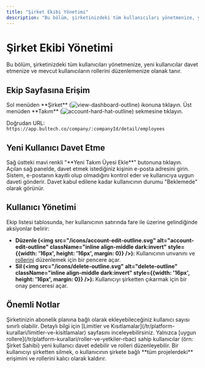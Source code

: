 ```yaml
---
title: "Şirket Ekibi Yönetimi"
description: "Bu bölüm, şirketinizdeki tüm kullanıcıları yönetmenize, yeni kullanıcılar davet etmenize ve mevcut kullanıcıların rollerini düzenlemenize olanak tanır."
---
```


# Şirket Ekibi Yönetimi

Bu bölüm, şirketinizdeki tüm kullanıcıları yönetmenize, yeni kullanıcılar davet etmenize ve mevcut kullanıcıların rollerini düzenlemenize olanak tanır.

## Ekip Sayfasına Erişim

<Steps>
  <Step title="Şirket Panosuna Gidin">
    Sol menüden **Şirket** (<img src="/icons/view-dashboard-outline.svg" alt="view-dashboard-outline" className="inline align-middle dark:invert" style={{width: '16px', height: '16px', margin: 0}} />) ikonuna tıklayın.
  </Step>
  <Step title="Takım Sekmesini Açın">
    Üst menüden **Takım** (<img src="/icons/account-hard-hat-outline.svg" alt="account-hard-hat-outline" className="inline align-middle dark:invert" style={{width: '16px', height: '16px', margin: 0}} />) sekmesine tıklayın.
  </Step>
</Steps>

Doğrudan URL: `https://app.bultech.co/company/:companyId/detail/employees`

## Yeni Kullanıcı Davet Etme

<Steps>
  <Step title="Davet Formunu Açın">
    Sağ üstteki mavi renkli "**Yeni Takım Üyesi Ekle**" butonuna tıklayın.
  </Step>
  <Step title="E-Posta Adresini Girin">
    Açılan sağ panelde, davet etmek istediğiniz kişinin e-posta adresini girin.
  </Step>
  <Step title="Daveti Gönderin">
    Sistem, e-postanın kayıtlı olup olmadığını kontrol eder ve kullanıcıya uygun daveti gönderir. Davet kabul edilene kadar kullanıcının durumu "Beklemede" olarak görünür.
  </Step>
</Steps>

## Kullanıcı Yönetimi

Ekip listesi tablosunda, her kullanıcının satırında fare ile üzerine gelindiğinde aksiyonlar belirir:

- **Düzenle (<img src="/icons/account-edit-outline.svg" alt="account-edit-outline" className="inline align-middle dark:invert" style={{width: '16px', height: '16px', margin: 0}} />):** Kullanıcının unvanını ve [rollerini](/tr/platform-kurallari/roller-ve-yetkiler-rbac) düzenlemek için bir pencere açar.
- **Sil (<img src="/icons/delete-outline.svg" alt="delete-outline" className="inline align-middle dark:invert" style={{width: '16px', height: '16px', margin: 0}} />):** Kullanıcıyı şirketten çıkarmak için bir onay penceresi açar.

## Önemli Notlar

<AccordionGroup>
  <Accordion title="Kullanıcı Limiti">
    Şirketinizin abonelik planına bağlı olarak ekleyebileceğiniz kullanıcı sayısı sınırlı olabilir. Detaylı bilgi için [Limitler ve Kısıtlamalar](/tr/platform-kurallari/limitler-ve-kisitlamalar) sayfasını inceleyebilirsiniz.
  </Accordion>
  <Accordion title="Yetkilendirme">
    Yalnızca [uygun rollere](/tr/platform-kurallari/roller-ve-yetkiler-rbac) sahip kullanıcılar (örn: Şirket Sahibi) yeni kullanıcı davet edebilir ve rolleri düzenleyebilir.
  </Accordion>
  <Accordion title="Kullanıcıyı Silme">
    Bir kullanıcıyı şirketten silmek, o kullanıcının şirkete bağlı **tüm projelerdeki** erişimini ve rollerini kalıcı olarak kaldırır.
  </Accordion>
</AccordionGroup>
